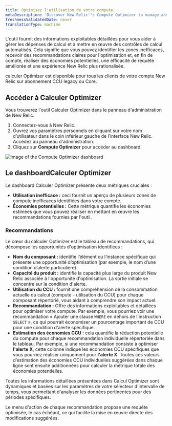 ```yaml
---
title: Optimisez l'utilisation de votre compute
metaDescription: 'Discover New Relic''s Compute Optimizer to manage and reduce your compute usage. Get actionable insights and recommendations to optimize inefficient alert conditions and queries, ensuring efficient resource usage and significant savings.'
freshnessValidatedDate: never
translationType: machine
---
```


L&apos;outil fournit des informations exploitables détaillées pour vous aider à gérer les dépenses de calcul et à mettre en œuvre des contrôles de calcul automatisés. Cela signifie que vous pouvez identifier les zones inefficaces, recevoir des recommandations claires pour l&apos;optimisation et, en fin de compte, réaliser des économies potentielles, une efficacité de requête améliorée et une expérience New Relic plus rationalisée.

<Callout variant="tip">
  calculer Optimizer est disponible pour tous les clients de votre compte New Relic sur abonnement CCU legacy ou Core.
</Callout>

## Accéder à Calculer Optimizer

Vous trouverez l&apos;outil Calculer Optimizer dans le panneau d&apos;administration de New Relic.

1. Connectez-vous à New Relic.
2. Ouvrez vos paramètres personnels en cliquant sur votre nom d’utilisateur dans le coin inférieur gauche de l’interface New Relic. Accédez au panneau d&apos;administration.
3. Cliquez sur **Compute Optimizer** pour accéder au dashboard.

<img title="Compute Optimizer dashboard" alt="Image of the Compute Optimizer dashboard" src="/images/compute_optimizer.webp" />

## Le dashboardCalculer Optimizer

Le dashboard Calculer Optimizer présente deux métriques cruciales :

* **Utilisation inefficace :** ceci fournit un aperçu de plusieurs zones de compute inefficaces identifiées dans votre compte.
* **Économies potentielles :** Cette métrique quantifie les économies estimées que vous pouvez réaliser en mettant en œuvre les recommandations fournies par l&apos;outil.

### Recommandations

Le cœur du calculer Optimizer est le tableau de recommandations, qui décompose les opportunités d&apos;optimisation identifiées :

* **Nom du composant :** identifie l’élément ou l’instance spécifique qui présente une opportunité d’optimisation (par exemple, le nom d’une condition d’alerte particulière).
* **Capacité du produit :** identifie la capacité plus large du produit New Relic associée à l&apos;opportunité d&apos;optimisation. La sortie initiale se concentre sur la condition d&apos;alerte.
* **Utilisation du CCU :** fournit une compréhension de la consommation actuelle du calcul (compute - utilisation du CCU) pour chaque composant répertorié, vous aidant à comprendre son impact actuel.
* **Recommandation :** Offre des informations exploitables et détaillées pour optimiser votre compute. Par exemple, vous pourriez voir une recommandation « Ajouter une clause `WHERE` en dehors de l&apos;instruction `SELECT` », ce qui pourrait économiser un pourcentage important de CCU pour une condition d&apos;alerte spécifique.
* **Estimation des économies CCU :** cela quantifie la réduction potentielle du compute pour chaque recommandation individuelle répertoriée dans le tableau. Par exemple, si une recommandation consiste à optimiser **l&apos;alerte X**, cette colonne indique les économies CCU spécifiques que vous pourriez réaliser uniquement pour **l&apos;alerte X**. Toutes ces valeurs d’estimation des économies CCU individuelles suggérées dans chaque ligne sont ensuite additionnées pour calculer la métrique totale des économies potentielles.

Toutes les informations détaillées présentées dans Calcul Optimizer sont dynamiques et basées sur les paramètres de votre sélecteur d&apos;intervalle de temps, vous permettant d&apos;analyser les données pertinentes pour des périodes spécifiques.

Le menu d&apos;action de chaque recommandation propose une requête optimisée, le cas échéant, ce qui facilite la mise en œuvre directe des modifications suggérées.